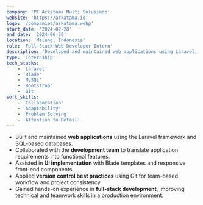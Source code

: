 ```yaml
---
company: 'PT Arkatama Multi Solusindo'
website: 'https://arkatama.id'
logo: '/companies/arkatama.webp'
start_date: '2024-02-28'
end_date: '2024-06-30'
location: 'Malang, Indonesia'
role: 'Full-Stack Web Developer Intern'
description: 'Developed and maintained web applications using Laravel, contributing to the design and implementation of backend and frontend modules.'
type: 'Internship'
tech_stacks:
    - 'Laravel'
    - 'Blade'
    - 'MySQL'
    - 'Bootstrap'
    - 'Git'
soft_skills:
    - 'Collaboration'
    - 'Adaptability'
    - 'Problem Solving'
    - 'Attention to Detail'
---
```


- Built and maintained **web applications** using the Laravel framework and SQL-based databases.
- Collaborated with the **development team** to translate application requirements into functional features.
- Assisted in **UI implementation** with Blade templates and responsive front-end components.
- Applied **version control best practices** using Git for team-based workflow and project consistency.
- Gained hands-on experience in **full-stack development**, improving technical and teamwork skills in a production environment.
